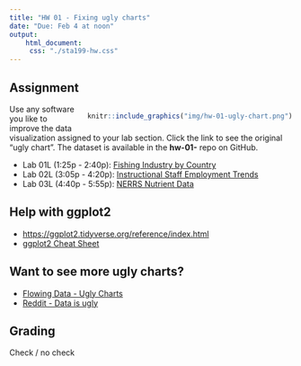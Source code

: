 ```yaml
---
title: "HW 01 - Fixing ugly charts"
date: "Due: Feb 4 at noon"
output: 
    html_document: 
     css: "./sta199-hw.css"
---
```


## Assignment

<div style= "float:right;position: relative; margin-left: 20px">
```r
knitr::include_graphics("img/hw-01-ugly-chart.png")
```
</div>

Use any software you like to improve the data visualization assigned to your lab section. Click the link to see the original "ugly chart". The dataset is available in the **hw-01-** repo on GitHub.

- Lab 01L (1:25p - 2:40p): [Fishing Industry by Country](https://prodduke-my.sharepoint.com/:x:/g/personal/mt324_duke_edu/ESrXch7iGZBKgY-pO_7xQxQBSrT7ZcA9lXfcBEQQYoLj-Q?e=E1tSQ8)
- Lab 02L (3:05p - 4:20p): [Instructional Staff Employment Trends](https://prodduke-my.sharepoint.com/:x:/g/personal/mt324_duke_edu/EdFKonWjzZdDlzYTR9glHMABqlzzzoEY3YTNem8_ZN4O5g?e=PnIJya)
- Lab 03L (4:40p - 5:55p): [NERRS Nutrient Data](https://prodduke-my.sharepoint.com/:x:/g/personal/mt324_duke_edu/EdpksWQFP9BIpFd798gbnvMBxyyK5elA365DJBjUNQgP9A?e=kUrtmk)


## Help with ggplot2

- [https://ggplot2.tidyverse.org/reference/index.html](https://ggplot2.tidyverse.org/reference/index.html)
- [ggplot2 Cheat Sheet](https://www.rstudio.com/wp-content/uploads/2016/11/ggplot2-cheatsheet-2.1.pdf)


## Want to see more ugly charts?

- [Flowing Data - Ugly Charts](https://flowingdata.com/category/visualization/ugly-visualization/)
- [Reddit - Data is ugly](https://www.reddit.com/r/dataisugly/)



## Grading

Check / no check
